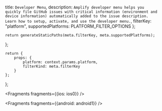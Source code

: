   title: `Developer Menu`,
  description: `Amplify developer menu helps you quickly file GitHub issues with critical information (environment and device information) automatically added to the issue description. Learn how to setup, activate, and use the developer menu.`,
  filterKey: "platform",
  supportedPlatforms: PLATFORM_FILTER_OPTIONS
};
      


    return generateStaticPaths(meta.filterKey, meta.supportedPlatforms);
};

    return {
        props: {
            platform: context.params.platform,
            filterKind: meta.filterKey
        }
    };
};


<Fragments fragments={{ios: ios0}} />


<Fragments fragments={{android: android1}} />